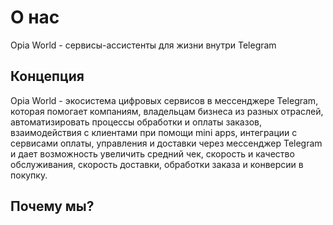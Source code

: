 
<Banner src={banner} />

# О нас
 
Opia World - сервисы-ассистенты для жизни внутри Telegram

## Концепция

Opia World - экосистема цифровых сервисов в мессенджере Telegram, которая помогает компаниям, владельцам бизнеса из разных отраслей, автоматизировать процессы обработки и оплаты заказов, взаимодействия с клиентами при помощи mini apps, интеграции с сервисами оплаты, управления и доставки через мессенджер Telegram и дает возможность увеличить средний чек, скорость и качество обслуживания, скорость доставки, обработки заказа и конверсии в покупку.

## Почему мы?

<Cards>
  <Card title="Исследования" href="research/trends/audience_flow" />
</Cards>
